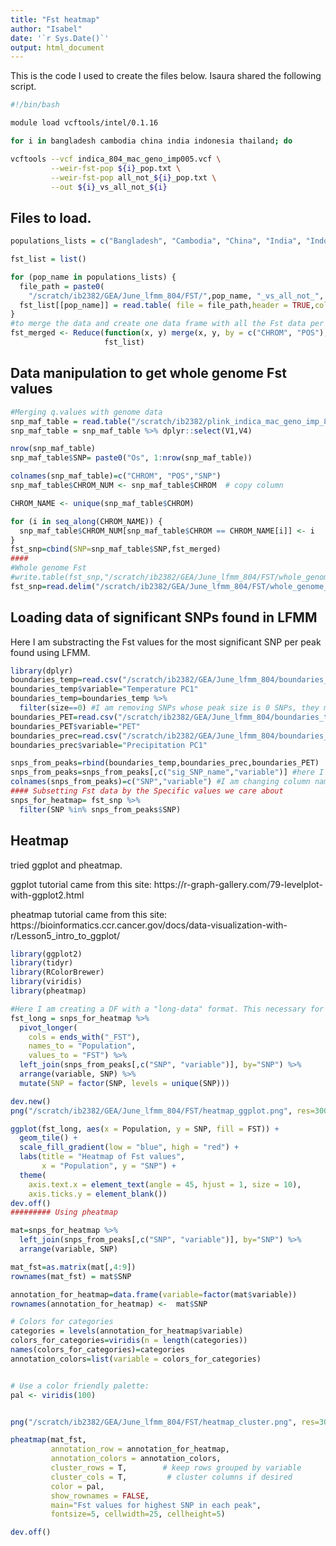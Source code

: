 ```yaml
---
title: "Fst heatmap"
author: "Isabel"
date: '`r Sys.Date()`'
output: html_document
---
```


This is the code I used to create the files below. Isaura shared the following script. 
```bash
#!/bin/bash

module load vcftools/intel/0.1.16

for i in bangladesh cambodia china india indonesia thailand; do

vcftools --vcf indica_804_mac_geno_imp005.vcf \
         --weir-fst-pop ${i}_pop.txt \
         --weir-fst-pop all_not_${i}_pop.txt \
         --out ${i}_vs_all_not_${i}

```

## Files to load.
```r
populations_lists = c("Bangladesh", "Cambodia", "China", "India", "Indonesia", "Thailand")

fst_list = list()

for (pop_name in populations_lists) {
  file_path = paste0(
    "/scratch/ib2382/GEA/June_lfmm_804/FST/",pop_name, "_vs_all_not_", pop_name, ".weir.fst")
  fst_list[[pop_name]] = read.table( file = file_path,header = TRUE,col.names = c("CHROM", "POS", paste0(pop_name, "_FST")))
}
#to merge the data and create one data frame with all the Fst data per SNP
fst_merged <- Reduce(function(x, y) merge(x, y, by = c("CHROM", "POS"), all = TRUE),
                     fst_list)

```

## Data manipulation to get whole genome Fst values

```r
#Merging q.values with genome data
snp_maf_table = read.table("/scratch/ib2382/plink_indica_mac_geno_imp_804_005.bim", header=FALSE)
snp_maf_table = snp_maf_table %>% dplyr::select(V1,V4)

nrow(snp_maf_table)
snp_maf_table$SNP= paste0("Os", 1:nrow(snp_maf_table))

colnames(snp_maf_table)=c("CHROM", "POS","SNP")
snp_maf_table$CHROM_NUM <- snp_maf_table$CHROM  # copy column

CHROM_NAME <- unique(snp_maf_table$CHROM)

for (i in seq_along(CHROM_NAME)) {
  snp_maf_table$CHROM_NUM[snp_maf_table$CHROM == CHROM_NAME[i]] <- i
}
fst_snp=cbind(SNP=snp_maf_table$SNP,fst_merged)
####
#Whole genome Fst
#write.table(fst_snp,"/scratch/ib2382/GEA/June_lfmm_804/FST/whole_genome_fst.txt")
fst_snp=read.delim("/scratch/ib2382/GEA/June_lfmm_804/FST/whole_genome_fst.txt", sep="")
```

## Loading data of significant SNPs found in LFMM

Here I am substracting the Fst values for the most significant SNP per peak found using LFMM.
```r
library(dplyr)
boundaries_temp=read.csv("/scratch/ib2382/GEA/June_lfmm_804/boundaries_temp_10_KB.csv")
boundaries_temp$variable="Temperature PC1"
boundaries_temp=boundaries_temp %>% 
  filter(size==0) #I am removing SNPs whose peak size is 0 SNPs, they might not be true peaks
boundaries_PET=read.csv("/scratch/ib2382/GEA/June_lfmm_804/boundaries_temp6_10_KB.csv")
boundaries_PET$variable="PET"
boundaries_prec=read.csv("/scratch/ib2382/GEA/June_lfmm_804/boundaries_prec_10_KB.csv")
boundaries_prec$variable="Precipitation PC1"

snps_from_peaks=rbind(boundaries_temp,boundaries_prec,boundaries_PET)
snps_from_peaks=snps_from_peaks[,c("sig_SNP_name","variable")] #here I am subsetting the variables I want to keep: SNP name, and variable
colnames(snps_from_peaks)=c("SNP","variable") #I am changing column names to make it easier to merge to the FST df later
#### Subsetting Fst data by the Specific values we care about
snps_for_heatmap= fst_snp %>% 
  filter(SNP %in% snps_from_peaks$SNP)
```
## Heatmap
tried ggplot and pheatmap.

ggplot tutorial came from this site:
https://r-graph-gallery.com/79-levelplot-with-ggplot2.html

pheatmap tutorial came from this site:
https://bioinformatics.ccr.cancer.gov/docs/data-visualization-with-r/Lesson5_intro_to_ggplot/
```r
library(ggplot2)
library(tidyr)
library(RColorBrewer)
library(viridis)
library(pheatmap)

#Here I am creating a DF with a "long-data" format. This necessary for creating a Heatmap in ggplot
fst_long = snps_for_heatmap %>%
  pivot_longer(
    cols = ends_with("_FST"),
    names_to = "Population",
    values_to = "FST") %>% 
  left_join(snps_from_peaks[,c("SNP", "variable")], by="SNP") %>% 
  arrange(variable, SNP) %>%
  mutate(SNP = factor(SNP, levels = unique(SNP)))

dev.new()
png("/scratch/ib2382/GEA/June_lfmm_804/FST/heatmap_ggplot.png", res=300, width=7, height=4.5, unit="in")

ggplot(fst_long, aes(x = Population, y = SNP, fill = FST)) +
  geom_tile() +
  scale_fill_gradient(low = "blue", high = "red") +
  labs(title = "Heatmap of Fst values",
       x = "Population", y = "SNP") +
  theme(
    axis.text.x = element_text(angle = 45, hjust = 1, size = 10),
    axis.ticks.y = element_blank())
dev.off()
######### Using pheatmap

mat=snps_for_heatmap %>% 
  left_join(snps_from_peaks[,c("SNP", "variable")], by="SNP") %>%
  arrange(variable, SNP)

mat_fst=as.matrix(mat[,4:9])
rownames(mat_fst) = mat$SNP

annotation_for_heatmap=data.frame(variable=factor(mat$variable))
rownames(annotation_for_heatmap) <-  mat$SNP

# Colors for categories
categories = levels(annotation_for_heatmap$variable)
colors_for_categories=viridis(n = length(categories))
names(colors_for_categories)=categories
annotation_colors=list(variable = colors_for_categories)


# Use a color friendly palette: 
pal <- viridis(100)


png("/scratch/ib2382/GEA/June_lfmm_804/FST/heatmap_cluster.png", res=300, width=7, height=4.5, unit="in")

pheatmap(mat_fst,
         annotation_row = annotation_for_heatmap,
         annotation_colors = annotation_colors,
         cluster_rows = T,        # keep rows grouped by variable
         cluster_cols = T,         # cluster columns if desired
         color = pal,
         show_rownames = FALSE,
         main="Fst values for highest SNP in each peak",
         fontsize=5, cellwidth=25, cellheight=5) 

dev.off()
```

